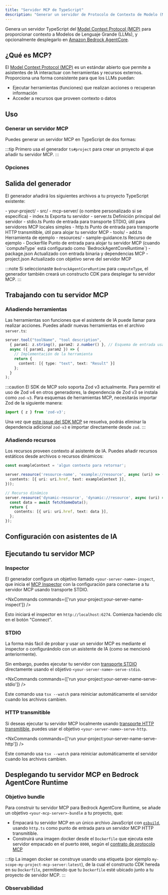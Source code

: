 ```yaml
---
title: "Servidor MCP de TypeScript"
description: "Generar un servidor de Protocolo de Contexto de Modelo (MCP) de TypeScript para proporcionar contexto a Modelos de Lenguaje Grande"
---
```





Genera un servidor TypeScript del [Model Context Protocol (MCP)](https://modelcontextprotocol.io/) para proporcionar contexto a Modelos de Lenguaje Grande (LLMs), y opcionalmente desplegarlo en [Amazon Bedrock AgentCore](https://docs.aws.amazon.com/bedrock-agentcore/latest/devguide/).

## ¿Qué es MCP?

El [Model Context Protocol (MCP)](https://modelcontextprotocol.io/) es un estándar abierto que permite a asistentes de IA interactuar con herramientas y recursos externos. Proporciona una forma consistente para que los LLMs puedan:

- Ejecutar herramientas (funciones) que realizan acciones o recuperan información
- Acceder a recursos que proveen contexto o datos

## Uso

### Generar un servidor MCP

Puedes generar un servidor MCP en TypeScript de dos formas:

<RunGenerator generator="ts#mcp-server" />

:::tip
Primero usa el generador <Link path="/guides/typescript-project">`ts#project`</Link> para crear un proyecto al que añadir tu servidor MCP.
:::

### Opciones

<GeneratorParameters generator="ts#mcp-server" />

## Salida del generador

El generador añadirá los siguientes archivos a tu proyecto TypeScript existente:

<FileTree>
  - your-project/
    - src/
      - mcp-server/ (o nombre personalizado si se especifica)
        - index.ts Exporta tu servidor
        - server.ts Definición principal del servidor
        - stdio.ts Punto de entrada para transporte STDIO, útil para servidores MCP locales simples
        - http.ts Punto de entrada para transporte HTTP transmitible, útil para alojar tu servidor MCP
        - tools/
          - add.ts Herramienta de ejemplo
        - resources/
          - sample-guidance.ts Recurso de ejemplo
        - Dockerfile Punto de entrada para alojar tu servidor MCP (cuando `computeType` está configurado como `BedrockAgentCoreRuntime`)
    - package.json Actualizado con entrada binaria y dependencias MCP
    - project.json Actualizado con objetivo serve del servidor MCP
</FileTree>

:::note
Si seleccionaste `BedrockAgentCoreRuntime` para `computeType`, el generador también creará un constructo CDK para desplegar tu servidor MCP.
:::

## Trabajando con tu servidor MCP

### Añadiendo herramientas

Las herramientas son funciones que el asistente de IA puede llamar para realizar acciones. Puedes añadir nuevas herramientas en el archivo `server.ts`:

```typescript
server.tool("toolName", "tool description",
  { param1: z.string(), param2: z.number() }, // Esquema de entrada usando Zod
  async ({ param1, param2 }) => {
    // Implementación de la herramienta
    return {
      content: [{ type: "text", text: "Result" }]
    };
  }
);
```

:::caution
El SDK de MCP solo soporta Zod v3 actualmente. Para permitir el uso de Zod v4 en otros generadores, la dependencia de Zod v3 se instala como `zod-v3`. Para esquemas de herramientas MCP, necesitarás importar Zod de la siguiente manera:

```ts
import { z } from 'zod-v3';
```

Una vez que [este issue del SDK MCP](https://github.com/modelcontextprotocol/typescript-sdk/issues/164) se resuelva, podrás eliminar la dependencia adicional `zod-v3` e importar directamente desde `zod`.
:::

### Añadiendo recursos

Los recursos proveen contexto al asistente de IA. Puedes añadir recursos estáticos desde archivos o recursos dinámicos:

```typescript
const exampleContext = 'algun contexto para retornar';

server.resource('resource-name', 'example://resource', async (uri) => ({
  contents: [{ uri: uri.href, text: exampleContext }],
}));

// Recurso dinámico
server.resource('dynamic-resource', 'dynamic://resource', async (uri) => {
  const data = await fetchSomeData();
  return {
    contents: [{ uri: uri.href, text: data }],
  };
});
```

## Configuración con asistentes de IA

<Snippet name="mcp/configuration-ts" parentHeading="Configuración con asistentes de IA" />

## Ejecutando tu servidor MCP

### Inspector

El generador configura un objetivo llamado `<your-server-name>-inspect`, que inicia el [MCP Inspector](https://github.com/modelcontextprotocol/inspector) con la configuración para conectarse a tu servidor MCP usando transporte STDIO.

<NxCommands commands={['run your-project:your-server-name-inspect']} />

Esto iniciará el inspector en `http://localhost:6274`. Comienza haciendo clic en el botón "Connect".

### STDIO

La forma más fácil de probar y usar un servidor MCP es mediante el inspector o configurándolo con un asistente de IA (como se mencionó anteriormente).

Sin embargo, puedes ejecutar tu servidor con [transporte STDIO](https://modelcontextprotocol.io/docs/concepts/transports#standard-input%2Foutput-stdio) directamente usando el objetivo `<your-server-name>-serve-stdio`.

<NxCommands commands={['run your-project:your-server-name-serve-stdio']} />

Este comando usa `tsx --watch` para reiniciar automáticamente el servidor cuando los archivos cambien.

### HTTP transmitible

Si deseas ejecutar tu servidor MCP localmente usando [transporte HTTP transmitible](https://modelcontextprotocol.io/docs/concepts/transports#streamable-http), puedes usar el objetivo `<your-server-name>-serve-http`.

<NxCommands commands={['run your-project:your-server-name-serve-http']} />

Este comando usa `tsx --watch` para reiniciar automáticamente el servidor cuando los archivos cambien.

## Desplegando tu servidor MCP en Bedrock AgentCore Runtime

<Snippet name="mcp/bedrock-deployment" parentHeading="Desplegando tu servidor MCP en Bedrock AgentCore Runtime" />

### Objetivo bundle

Para construir tu servidor MCP para Bedrock AgentCore Runtime, se añade un objetivo `<your-mcp-server>-bundle` a tu proyecto, que:

- Empacará tu servidor MCP en un único archivo JavaScript con [`esbuild`](https://esbuild.github.io/), usando `http.ts` como punto de entrada para un servidor MCP HTTP transmitible.
- Construirá una imagen docker desde el `Dockerfile` que ejecuta este servidor empacado en el puerto `8000`, según el [contrato de protocolo MCP](https://docs.aws.amazon.com/bedrock-agentcore/latest/devguide/runtime-service-contract.html#mcp-protocol-contract)

:::tip
La imagen docker se construye usando una etiqueta (por ejemplo `my-scope-my-project-mcp-server:latest`), de la cual el constructo CDK hereda en su `Dockerfile`, permitiendo que tu `Dockerfile` esté ubicado junto a tu proyecto de servidor MCP.
:::

### Observabilidad

<Snippet name="mcp/observability" parentHeading="Observabilidad" />